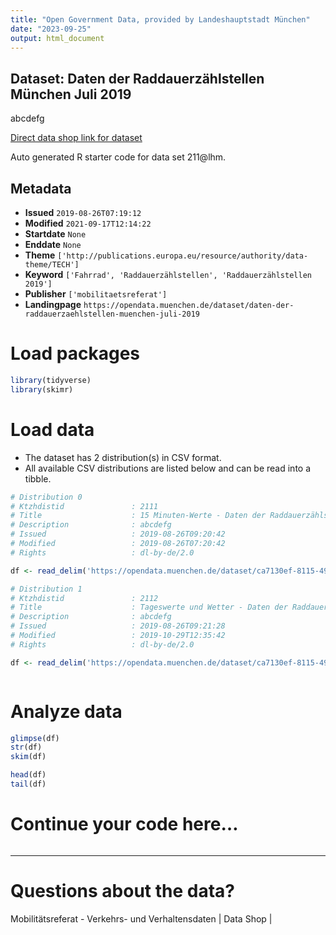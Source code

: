 ```yaml
---
title: "Open Government Data, provided by Landeshauptstadt München"
date: "2023-09-25"
output: html_document
---
```


## Dataset: Daten der Raddauerzählstellen München Juli 2019

abcdefg

[Direct data shop link for dataset](https://opendata.muenchen.de/dataset/211@lhm)

Auto generated R starter code for data set 211@lhm.

## Metadata

- **Issued** `2019-08-26T07:19:12`
- **Modified** `2021-09-17T12:14:22`
- **Startdate** `None`
- **Enddate** `None`
- **Theme** `['http://publications.europa.eu/resource/authority/data-theme/TECH']`
- **Keyword** `['Fahrrad', 'Raddauerzählstellen', 'Raddauerzählstellen 2019']`
- **Publisher** `['mobilitaetsreferat']`
- **Landingpage** `https://opendata.muenchen.de/dataset/daten-der-raddauerzaehlstellen-muenchen-juli-2019`


# Load packages

```r

library(tidyverse)
library(skimr)

```

# Load data

-   The dataset has 2 distribution(s) in CSV format.
-   All available CSV distributions are listed below and can be read into a tibble.

```r

# Distribution 0
# Ktzhdistid               : 2111
# Title                    : 15 Minuten-Werte - Daten der Raddauerzählstellen München Juli 2019
# Description              : abcdefg
# Issued                   : 2019-08-26T09:20:42
# Modified                 : 2019-08-26T07:20:42
# Rights                   : dl-by-de/2.0

df <- read_delim('https://opendata.muenchen.de/dataset/ca7130ef-8115-4975-ab0b-8092576b068c/resource/979f5a27-d881-4257-b863-b758e6d78595/download/rad20190715min.csv')

# Distribution 1
# Ktzhdistid               : 2112
# Title                    : Tageswerte und Wetter - Daten der Raddauerzählstellen München Juli 2019
# Description              : abcdefg
# Issued                   : 2019-08-26T09:21:28
# Modified                 : 2019-10-29T12:35:42
# Rights                   : dl-by-de/2.0

df <- read_delim('https://opendata.muenchen.de/dataset/ca7130ef-8115-4975-ab0b-8092576b068c/resource/4dba28f0-bb46-45fb-9e1e-e8cf22085f2e/download/rad201907tageneu.csv')



```

# Analyze data

```r

glimpse(df)
str(df)
skim(df)

head(df)
tail(df)

```

# Continue your code here...

```r

```

------------------------------------------------------------------------

# Questions about the data?

Mobilitätsreferat - Verkehrs- und Verhaltensdaten | Data Shop | 
